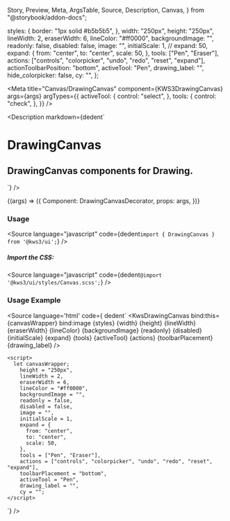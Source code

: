   Story,
  Preview,
  Meta,
  ArgsTable,
  Source,
  Description,
  Canvas,
} from "@storybook/addon-docs";

  styles: {
    border: "1px solid #b5b5b5",
  },
  width: "250px",
  height: "250px",
  lineWidth: 2,
  eraserWidth: 6,
  lineColor: "#ff0000",
  backgroundImage: "",
  readonly: false,
  disabled: false,
  image: "",
  initialScale: 1,
  // expand: 50,
  expand: {
    from: "center",
    to: "center",
    scale: 50,
  },
  tools: ["Pen", "Eraser"],
  actions: ["controls", "colorpicker", "undo", "redo", "reset", "expand"],
  actionToolbarPosition: "bottom",
  activeTool: "Pen",
  drawing_label: "",
  hide_colorpicker: false,
  cy: "",
};

<Meta
  title="Canvas/DrawingCanvas"
  component={KWS3DrawingCanvas}
  args={args}
  argTypes={{
    activeTool: {
      control: "select",
    },
    tools: {
      control: "check",
    },
  }}
/>

<Description
  markdown={dedent`
# DrawingCanvas
## DrawingCanvas components for Drawing.
`}
/>

<Canvas>
  <Story name="Drawing Canvas" args={args}>
    {(args) => ({
      Component: DrawingCanvasDecorator,
      props: args,
    })}
  </Story>
</Canvas>

<ArgsTable story="Drawing Canvas" />

### Usage

<Source
  language="javascript"
  code={dedent`import { DrawingCanvas } from '@kws3/ui';`}
/>

##### Import the CSS:

<Source
  language="javascript"
  code={dedent`@import '@kws3/ui/styles/Canvas.scss';`}
/>

### Usage Example
<Source
  language='html'
  code={ dedent`
      <KwsDrawingCanvas
        bind:this={canvasWrapper}
        bind:image
        {styles}
        {width}
        {height}
        {lineWidth}
        {eraserWidth}
        {lineColor}
        {backgroundImage}
        {readonly}
        {disabled}
        {initialScale}
        {expand}
        {tools}
        {activeTool}
        {actions}
        {toolbarPlacement}
        {drawing_label}
        />
    
    <script>
      let canvasWrapper;
        height = "250px",
        lineWidth = 2,
        eraserWidth = 6,
        lineColor = "#ff0000",
        backgroundImage = "",
        readonly = false,
        disabled = false,
        image = "",
        initialScale = 1,
        expand = {
          from: "center",
          to: "center",
          scale: 50,
        },
        tools = ["Pen", "Eraser"],
        actions = ["controls", "colorpicker", "undo", "redo", "reset", "expand"],
        toolbarPlacement = "bottom",
        activeTool = "Pen",
        drawing_label = "",
        cy = "";
    </script>
  `}
/>
